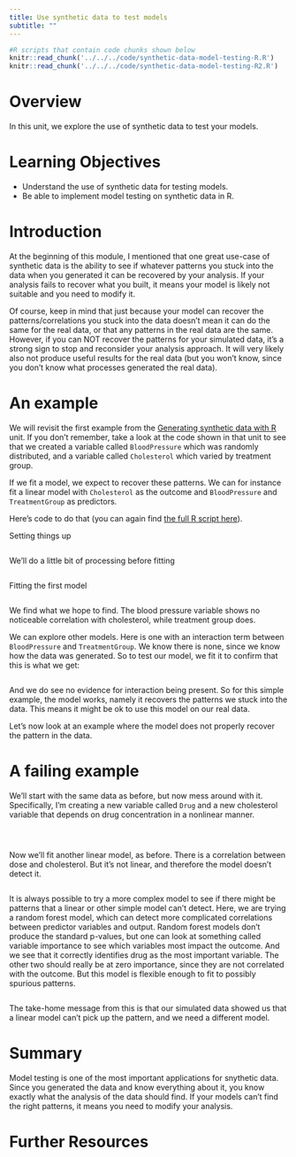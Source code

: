```yaml
---
title: Use synthetic data to test models
subtitle: ""
---
```


```r
#R scripts that contain code chunks shown below
knitr::read_chunk('../../../code/synthetic-data-model-testing-R.R')
knitr::read_chunk('../../../code/synthetic-data-model-testing-R2.R')
```


# Overview
In this unit, we explore the use of synthetic data to test your models.


# Learning Objectives

* Understand the use of synthetic data for testing models.
* Be able to implement model testing on synthetic data in R.


# Introduction

At the beginning of this module, I mentioned that one great use-case of synthetic data is the ability to see if whatever patterns you stuck into the data when you generated it can be recovered by your analysis. If your analysis fails to recover what you built, it means your model is likely not suitable and you need to modify it.

Of course, keep in mind that just because your model can recover the patterns/correlations you stuck into the data doesn't mean it can do the same for the real data, or that any patterns in the real data are the same. However, if you can NOT recover the patterns for your simulated data, it's a strong sign to stop and reconsider your analysis approach. It will very likely also not produce useful results for the real data (but you won't know, since you don't know what processes generated the real data).


# An example

We will revisit the first example from the [Generating synthetic data with R](../synthetic-data-new-R/synthetic-data-new-R.qmd) unit. If you don't remember, take a look at the code shown in that unit to see that we created a variable called `BloodPressure` which was randomly distributed, and a variable called `Cholesterol` which varied by treatment group.

If we fit a model, we expect to recover these patterns. We can for instance fit a linear model with `Cholesterol` as the outcome and `BloodPressure` and `TreatmentGroup` as predictors.

Here's code to do that (you can again find [the full R script here](../../../code/synthetic-data-model-testing-R.R)).

Setting things up

```r
```

We'll do a little bit of processing before fitting

```r
```


Fitting the first model

```r
```

We find what we hope to find. The blood pressure variable shows no noticeable correlation with cholesterol, while treatment group does.

We can explore other models. Here is one with an interaction term between `BloodPressure` and `TreatmentGroup`. We know there is none, since we know how the data was generated. So to test our model, we fit it to confirm that this is what we get:

```r
```

And we do see no evidence for interaction being present. So for this simple example, the model works, namely it recovers the patterns we stuck into the data. This means it might be ok to use this model on our real data.

Let's now look at an example where the model does not properly recover the pattern in the data.

# A failing example

We'll start with the same data as before, but now mess around with it. Specifically, I'm creating a new variable called `Drug` and a new cholesterol variable that depends on drug concentration in a nonlinear manner.


```r
```


```r
```

```r
```

Now we'll fit another linear model, as before. There is a correlation between dose and cholesterol. But it's not linear, and therefore the model doesn't detect it.

```r
```

It is always possible to try a more complex model to see if there might be patterns that a linear or other simple model can't detect. Here, we are trying a random forest model, which can detect more complicated correlations between predictor variables and output. Random forest models don't produce the standard p-values, but one can look at something called variable importance to see which variables most impact the outcome. And we see that it correctly identifies drug as the most important variable. The other two should really be at zero importance, since they are not correlated with the outcome. But this model is flexible enough to fit to possibly spurious patterns.

```r
```

The take-home message from this is that our simulated data showed us that a linear model can't pick up the pattern, and we need a different model. 

# Summary

Model testing is one of the most important applications for snythetic data. Since you generated the data and know everything about it, you know exactly what the analysis of the data should find. If your models can't find the right patterns, it means you need to modify your analysis.


# Further Resources



